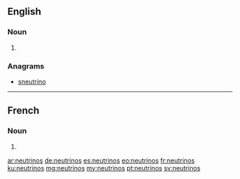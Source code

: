 {{also|Neutrinos}}
==English==

===Noun===
{{head|en|plural}}

# {{plural of|neutrino|lang=en}}

===Anagrams===
* [[sneutrino#English|sneutrino]]

----

==French==

===Noun===
{{head|fr|plural|g=?}}

# {{plural of|neutrino|lang=fr}}

[[ar:neutrinos]]
[[de:neutrinos]]
[[es:neutrinos]]
[[eo:neutrinos]]
[[fr:neutrinos]]
[[ku:neutrinos]]
[[mg:neutrinos]]
[[my:neutrinos]]
[[pt:neutrinos]]
[[sv:neutrinos]]